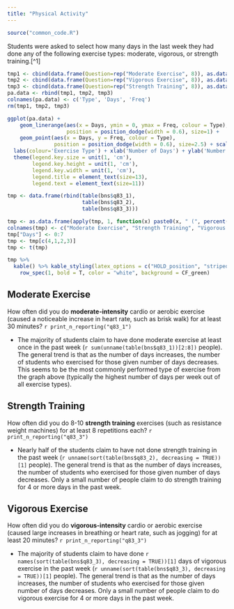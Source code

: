```yaml
---
title: "Physical Activity"
---
```


```r
source("common_code.R")

```

Students were asked to select how many days in the last week they had done any of the following exercise types: moderate, vigorous, or strength training.\[\^1\]

```r
tmp1 <- cbind(data.frame(Question=rep("Moderate Exercise", 8)), as.data.frame(table(bns[["q83_1"]])))
tmp2 <- cbind(data.frame(Question=rep("Vigorous Exercise", 8)), as.data.frame(table(bns[["q83_2"]])))
tmp3 <- cbind(data.frame(Question=rep("Strength Training", 8)), as.data.frame(table(bns[["q83_3"]])))
pa.data <- rbind(tmp1, tmp2, tmp3)
colnames(pa.data) <- c('Type', 'Days', 'Freq')
rm(tmp1, tmp2, tmp3)

ggplot(pa.data) +
    geom_linerange(aes(x = Days, ymin = 0, ymax = Freq, colour = Type), 
                   position = position_dodge(width = 0.6), size=1) +
    geom_point(aes(x = Days, y = Freq, colour = Type),
               position = position_dodge(width = 0.6), size=2.5) + scale_color_manual(values=c("#336699", "#000000", "#b5d43b")) +
  labs(colour='Exercise Type') + xlab('Number of Days') + ylab('Number of Students') + theme_bw() +
  theme(legend.key.size = unit(1, 'cm'), 
        legend.key.height = unit(1, 'cm'), 
        legend.key.width = unit(1, 'cm'), 
        legend.title = element_text(size=13),
        legend.text = element_text(size=11))


```

```r
tmp <- data.frame(rbind(table(bns$q83_1),
                        table(bns$q83_2),
                        table(bns$q83_3)))

tmp <- as.data.frame(apply(tmp, 1, function(x) paste0(x, " (", percent(x/sum(x), accuracy = 0.1), ")")))
colnames(tmp) <- c("Moderate Exercise", "Strength Training", "Vigorous Training")
tmp["Days"] <- 0:7
tmp <- tmp[c(4,1,2,3)]
tmp <- t(tmp)

tmp %>%
  kable() %>% kable_styling(latex_options = c("HOLD_position", "striped", "bordered", "hover"))  %>%  
    row_spec(1, bold = T, color = "white", background = CF_green) 


```

## Moderate Exercise

How often did you do **moderate-intensity** cardio or aerobic exercise (caused a noticeable increase in heart rate, such as brisk walk) for at least 30 minutes? `r print_n_reporting("q83_1")`

-   The majority of students claim to have done moderate exercise at least once in the past week (`r sum(unname(table(bns$q83_1))[2:8])` people). The general trend is that as the number of days increases, the number of students who exercised for those given number of days decreases. This seems to be the most commonly performed type of exercise from the graph above (typically the highest number of days per week out of all exercise types).

## Strength Training

How often did you do 8-10 **strength training** exercises (such as resistance weight machines) for at least 8 repetitions each? `r print_n_reporting("q83_3")`

-    Nearly half of the students claim to have not done strength training in the past week (`r unname(sort(table(bns$q83_2), decreasing = TRUE))[1]` people). The general trend is that as the number of days increases, the number of students who exercised for those given number of days decreases. Only a small number of people claim to do strength training for 4 or more days in the past week.

## Vigorous Exercise

How often did you do **vigorous-intensity** cardio or aerobic exercise (caused large increases in breathing or heart rate, such as jogging) for at least 20 minutes? `r print_n_reporting("q83_3")`

-   The majority of students claim to have done `r names(sort(table(bns$q83_3), decreasing = TRUE))[1]` days of vigorous exercise in the past week (`r unname(sort(table(bns$q83_3), decreasing = TRUE))[1]` people). The general trend is that as the number of days increases, the number of students who exercised for those given number of days decreases. Only a small number of people claim to do vigorous exercise for 4 or more days in the past week.
